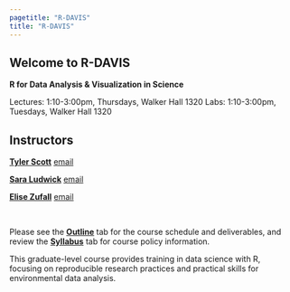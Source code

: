 ```yaml
---
pagetitle: "R-DAVIS"
title: "R-DAVIS"
---
```


## Welcome to R-DAVIS

**R for Data Analysis & Visualization in Science**

Lectures: 1:10-3:00pm, Thursdays, Walker Hall 1320
Labs: 1:10-3:00pm, Tuesdays, Walker Hall 1320

## Instructors 

[**Tyler Scott**](https://environmentalpolicy.ucdavis.edu/people/scott) 
<i class="fa fa-envelope-square" aria-hidden="true"></i> [email](mailto:tascott@ucdavis.edu)  


[**Sara Ludwick**](https://environmentalpolicy.ucdavis.edu/people/sara-ludwick) 
<i class="fa fa-envelope-square" aria-hidden="true"></i> [email](mailto:scludwick@i@ucdavis.edu)


[**Elise Zufall**](https://environmentalpolicy.ucdavis.edu/people/elise-zufall) 
<i class="fa fa-envelope-square" aria-hidden="true"></i> [email](mailto:ezufall@ucdavis.edu)

<br>


Please see the [**Outline**](outline.html) tab for the course schedule and deliverables, and review the [**Syllabus**](syllabus.html) tab for course policy information.

This graduate-level course provides training in data science with R, focusing on reproducible research practices and practical skills for environmental data analysis.